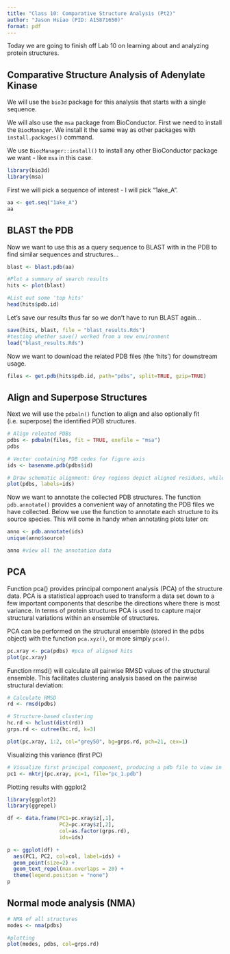 ```yaml
---
title: "Class 10: Comparative Structure Analysis (Pt2)"
author: "Jason Hsiao (PID: A15871650)"
format: pdf
---
```


Today we are going to finish off Lab 10 on learning about and analyzing protein structures.

## Comparative Structure Analysis of Adenylate Kinase

We will use the `bio3d` package for this analysis that starts with a single sequence. 

We will also use the `msa` package from BioConductor. First we need to install the `BiocManager`. We install it the same way as other packages with `install.packages()` command.

We use `BiocManager::install()` to install any other BioConductor package we want - like `msa` in this case. 

```r
library(bio3d)
library(msa)

```
First we will pick a sequence of interest - I will pick "1ake_A".
```r
aa <- get.seq("1ake_A")
aa

```

## BLAST the PDB

Now we want to use this as a query sequence to BLAST with in the PDB to find similar sequences and structures...
```r
blast <- blast.pdb(aa)

#Plot a summary of search results
hits <- plot(blast)

#List out some 'top hits'
head(hits$pdb.id)

```

Let's save our results thus far so we don't have to run BLAST again...
```r
save(hits, blast, file = "blast_results.Rds")
#testing whether save() worked from a new environment
load("blast_results.Rds")

```

Now we want to download the related PDB files (the 'hits') for downstream usage.
```r
files <- get.pdb(hits$pdb.id, path="pdbs", split=TRUE, gzip=TRUE)

```

## Align and Superpose Structures

Next we will use the `pdbaln()` function to align and also optionally fit (i.e. superpose) the identified PDB structures.
```r
# Align releated PDBs
pdbs <- pdbaln(files, fit = TRUE, exefile = "msa")
pdbs

# Vector containing PDB codes for figure axis
ids <- basename.pdb(pdbs$id)

# Draw schematic alignment: Grey regions depict aligned residues, while white depict gap regions. The red bar at the top depict sequence conservation.
plot(pdbs, labels=ids)

```

Now we want to annotate the collected PDB structures. The function `pdb.annotate()` provides a convenient way of annotating the PDB files we have collected. Below we use the function to annotate each structure to its source species. This will come in handy when annotating plots later on:
```r
anno <- pdb.annotate(ids)
unique(anno$source)

anno #view all the annotation data

```

## PCA

Function pca() provides principal component analysis (PCA) of the structure data. PCA is a statistical approach used to transform a data set down to a few important components that describe the directions where there is most variance. In terms of protein structures PCA is used to capture major structural variations within an ensemble of structures.

PCA can be performed on the structural ensemble (stored in the pdbs object) with the function `pca.xyz()`, or more simply `pca()`.
```r
pc.xray <- pca(pdbs) #pca of aligned hits
plot(pc.xray)

```

Function rmsd() will calculate all pairwise RMSD values of the structural ensemble. This facilitates clustering analysis based on the pairwise structural deviation:
```r
# Calculate RMSD
rd <- rmsd(pdbs)

# Structure-based clustering
hc.rd <- hclust(dist(rd))
grps.rd <- cutree(hc.rd, k=3)

plot(pc.xray, 1:2, col="grey50", bg=grps.rd, pch=21, cex=1)

```

Visualizing this variance (first PC)
```r
# Visualize first principal component, producing a pdb file to view in Mol*
pc1 <- mktrj(pc.xray, pc=1, file="pc_1.pdb")

```

Plotting results with ggplot2 
```r
library(ggplot2)
library(ggrepel)

df <- data.frame(PC1=pc.xray$z[,1], 
                 PC2=pc.xray$z[,2], 
                 col=as.factor(grps.rd),
                 ids=ids)

p <- ggplot(df) + 
  aes(PC1, PC2, col=col, label=ids) +
  geom_point(size=2) +
  geom_text_repel(max.overlaps = 20) +
  theme(legend.position = "none")
p

```

## Normal mode analysis (NMA)
```r
# NMA of all structures
modes <- nma(pdbs)

#plotting
plot(modes, pdbs, col=grps.rd)

```

